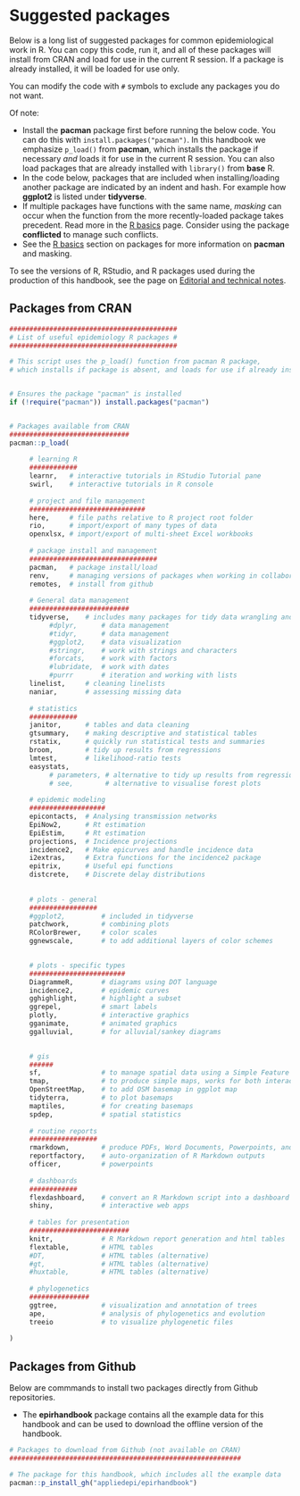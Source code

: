# Suggested packages

Below is a long list of suggested packages for common epidemiological work in R. You can copy this code, run it, and all of these packages will install from CRAN and load for use in the current R session. If a package is already installed, it will be loaded for use only.  

You can modify the code with `#` symbols to exclude any packages you do not want.  

Of note:  

* Install the **pacman** package first before running the below code. You can do this with `install.packages("pacman")`. In this handbook we emphasize `p_load()` from **pacman**, which installs the package if necessary *and* loads it for use in the current R session. You can also load packages that are already installed with `library()` from **base** R.  
* In the code below, packages that are included when installing/loading another package are indicated by an indent and hash. For example how **ggplot2** is listed under **tidyverse**.  
* If multiple packages have functions with the same name, *masking* can occur when the function from the more recently-loaded package takes precedent. Read more in the [R basics](basics.qmd) page. Consider using the package **conflicted** to manage such conflicts.  
* See the [R basics](basics.qmd) section on packages for more information on **pacman** and masking.  

To see the versions of R, RStudio, and R packages used during the production of this handbook, see the page on [Editorial and technical notes](editorial_style.qmd).  

## Packages from CRAN  

```r

##########################################
# List of useful epidemiology R packages #
##########################################

# This script uses the p_load() function from pacman R package, 
# which installs if package is absent, and loads for use if already installed


# Ensures the package "pacman" is installed
if (!require("pacman")) install.packages("pacman")


# Packages available from CRAN
##############################
pacman::p_load(
     
     # learning R
     ############
     learnr,   # interactive tutorials in RStudio Tutorial pane
     swirl,    # interactive tutorials in R console
        
     # project and file management
     #############################
     here,     # file paths relative to R project root folder
     rio,      # import/export of many types of data
     openxlsx, # import/export of multi-sheet Excel workbooks 
     
     # package install and management
     ################################
     pacman,   # package install/load
     renv,     # managing versions of packages when working in collaborative groups
     remotes,  # install from github
     
     # General data management
     #########################
     tidyverse,    # includes many packages for tidy data wrangling and presentation
          #dplyr,      # data management
          #tidyr,      # data management
          #ggplot2,    # data visualization
          #stringr,    # work with strings and characters
          #forcats,    # work with factors 
          #lubridate,  # work with dates
          #purrr       # iteration and working with lists
     linelist,     # cleaning linelists
     naniar,       # assessing missing data
     
     # statistics  
     ############
     janitor,      # tables and data cleaning
     gtsummary,    # making descriptive and statistical tables
     rstatix,      # quickly run statistical tests and summaries
     broom,        # tidy up results from regressions
     lmtest,       # likelihood-ratio tests
     easystats,
          # parameters, # alternative to tidy up results from regressions
          # see,        # alternative to visualise forest plots 
     
     # epidemic modeling
     ###################
     epicontacts,  # Analysing transmission networks
     EpiNow2,      # Rt estimation
     EpiEstim,     # Rt estimation
     projections,  # Incidence projections
     incidence2,   # Make epicurves and handle incidence data
     i2extras,     # Extra functions for the incidence2 package
     epitrix,      # Useful epi functions
     distcrete,    # Discrete delay distributions
     
     
     # plots - general
     #################
     #ggplot2,         # included in tidyverse
     patchwork,        # combining plots
     RColorBrewer,     # color scales
     ggnewscale,       # to add additional layers of color schemes

     
     # plots - specific types
     ########################
     DiagrammeR,       # diagrams using DOT language
     incidence2,       # epidemic curves
     gghighlight,      # highlight a subset
     ggrepel,          # smart labels
     plotly,           # interactive graphics
     gganimate,        # animated graphics 
     ggalluvial,       # for alluvial/sankey diagrams

     
     # gis
     ######
     sf,               # to manage spatial data using a Simple Feature format
     tmap,             # to produce simple maps, works for both interactive and static maps
     OpenStreetMap,    # to add OSM basemap in ggplot map
     tidyterra,        # to plot basemaps
     maptiles,         # for creating basemaps
     spdep,            # spatial statistics 
     
     # routine reports
     #################
     rmarkdown,        # produce PDFs, Word Documents, Powerpoints, and HTML files
     reportfactory,    # auto-organization of R Markdown outputs
     officer,          # powerpoints
     
     # dashboards
     ############
     flexdashboard,    # convert an R Markdown script into a dashboard
     shiny,            # interactive web apps
     
     # tables for presentation
     #########################
     knitr,            # R Markdown report generation and html tables
     flextable,        # HTML tables
     #DT,              # HTML tables (alternative)
     #gt,              # HTML tables (alternative)
     #huxtable,        # HTML tables (alternative) 
     
     # phylogenetics
     ###############
     ggtree,           # visualization and annotation of trees
     ape,              # analysis of phylogenetics and evolution
     treeio            # to visualize phylogenetic files
 
)

```

## Packages from Github  


Below are commmands to install two packages directly from Github repositories.  

* The **epirhandbook** package contains all the example data for this handbook and can be used to download the offline version of the handbook.  


```r
# Packages to download from Github (not available on CRAN)
##########################################################

# The package for this handbook, which includes all the example data  
pacman::p_install_gh("appliedepi/epirhandbook")



```

